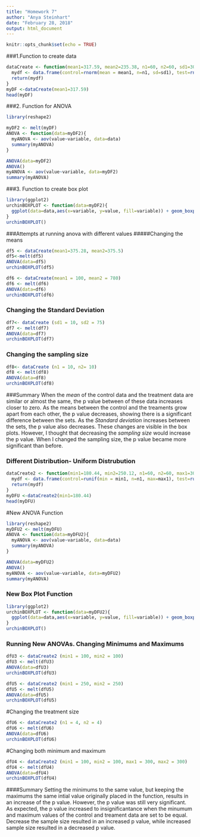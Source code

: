 ```yaml
---
title: "Homework 7"
author: "Anya Steinhart"
date: "February 28, 2018"
output: html_document
---
```


```r
knitr::opts_chunk$set(echo = TRUE)
```

###1.Function to create data 
```r
dataCreate <- function(mean1=317.59, mean2=235.38, n1=60, n2=60, sd1=30.58, sd2=30.18){
  mydf <- data.frame(control=rnorm(mean = mean1, n=n1, sd=sd1), test=rnorm(mean=mean2, n=n2, sd=sd2))
  return(mydf)
}
myDF <-dataCreate(mean1=317.59)
head(myDF)


```
###2. Function for ANOVA
```r
library(reshape2)

myDF2 <- melt(myDF) 
ANOVA <- function(data=myDF2){
  myANOVA <- aov(value~variable, data=data)
  summary(myANOVA)
}

ANOVA(data=myDF2)
ANOVA()
myANOVA <- aov(value~variable, data=myDF2)
summary(myANOVA)
```
###3. Function to create box plot 
```r

library(ggplot2)
urchinBOXPLOT <- function(data=myDF2){
  ggplot(data=data,aes(x=variable, y=value, fill=variable)) + geom_boxplot()
}
urchinBOXPLOT()
```

###Attempts at running anova with different values
#####Changing the means 
```r
df5 <- dataCreate(mean1=375.28, mean2=375.5)
df5<-melt(df5)
ANOVA(data=df5)
urchinBOXPLOT(df5)
```

```r
df6 <- dataCreate(mean1 = 100, mean2 = 780)
df6 <- melt(df6)
ANOVA(data=df6)
urchinBOXPLOT(df6)
```

### Changing the Standard Deviation 
```r
df7<- dataCreate (sd1 = 10, sd2 = 75)
df7 <- melt(df7)
ANOVA(data=df7)
urchinBOXPLOT(df7)

```

### Changing the sampling size 
```r
df8<- dataCreate (n1 = 10, n2= 10)
df8 <- melt(df8)
ANOVA(data=df8)
urchinBOXPLOT(df8)
```

###Summary 
When the *mean* of the control data and the treatment data are similar or almost the same, the p value between of these data increases closer to zero. As the means between the control and the treaments grow apart from each other, the p value decreases, showing there is a significant difference between the sets. As the *Standard deviation* increases between the sets, the p value also decreases. These changes are visible in the box plots. However, I thought that decreasing the *sampling size* would increase the p value. When I changed the sampling size, the p value became more significant than before. 


### Different Distribution- Uniform Distrubution 

```r
dataCreate2 <- function(min1=180.44, min2=250.12, n1=60, n2=60, max1=304.72, max2=395.45){
  mydf <- data.frame(control=runif(min = min1, n=n1, max=max1), test=runif(min=min2, n=n2, max=max2))
  return(mydf)
}
myDFU <-dataCreate2(min1=180.44)
head(myDFU)

```

#New ANOVA Function 
```r
library(reshape2)
myDFU2 <- melt(myDFU) 
ANOVA <- function(data=myDFU2){
  myANOVA <- aov(value~variable, data=data)
  summary(myANOVA)
}

ANOVA(data=myDFU2)
ANOVA()
myANOVA <- aov(value~variable, data=myDFU2)
summary(myANOVA)
```

### New Box Plot Function
```r
library(ggplot2)
urchinBOXPLOT <- function(data=myDFU2){
  ggplot(data=data,aes(x=variable, y=value, fill=variable)) + geom_boxplot()
}
urchinBOXPLOT()
```

### Running New ANOVAs. Changing Minimums and Maximums 
```r
dfU3 <- dataCreate2 (min1 = 100, min2 = 100)
dfU3 <- melt(dfU3)
ANOVA(data=dfU3)
urchinBOXPLOT(dfU3)

dfU5 <- dataCreate2 (min1 = 250, min2 = 250)
dfU5 <- melt(dfU5)
ANOVA(data=dfU5)
urchinBOXPLOT(dfU5)
```
#Changing the treatment size
```r
dfU6 <- dataCreate2 (n1 = 4, n2 = 4)
dfU6 <- melt(dfU6)
ANOVA(data=dfU6)
urchinBOXPLOT(dfU6)
```

#Changing both minimum and maximum
```r
dfU4 <- dataCreate2 (min1 = 100, min2 = 100, max1 = 300, max2 = 300)
dfU4 <- melt(dfU4)
ANOVA(data=dfU4)
urchinBOXPLOT(dfU4)
```

####Summary 
Setting the minimums to the same value, but keeping the maximums the same intial value originally placed in the function, results in an increase of the p value. However, the p value was still very significant. As expected, the p value increased to insignificantance when the minumum and maximum values of the control and treament data are set to be equal. Decrease the sample size resulted in an increased p value, while increased sample size resulted in a decreased p value. 
